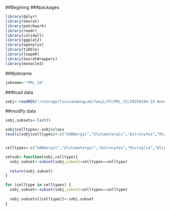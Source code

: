 ##Begining 
###packages

```r
library(dplyr)
library(Seurat)
library(patchwork)
library(readr)
library(cols4all)
library(ggplot2)
library(openxlsx)
library(tibble)
library(loupeR)
library(SeuratWrappers)
library(monocle3)
```

###jobname

```r
jobname<-"PRL_18"
```

###load data

```r
sobj<-readRDS("/storage/liuxiaodongLab/fanyi/FY/PRL_V2/20250104-15-Annotation-secondgrade/Documents/sobj_2ndAnnotation.rds")
```


##modify data
```r
sobj.subsets<-list()

sobj$celltypes<-sobj$class
levels(sobj$celltypes)<-c("GABAergic","Glutamatergic","Astrocytes","Microglia","T cells","BAMs","Oligos","Oligos","Vascular")


celltypes<-c("GABAergic","Glutamatergic","Astrocytes","Microglia","Oligos")
```

```r
setsub<-function(sobj,celltype){
  sobj.subset<-subset(sobj,subset=celltypes==celltype)
  
  return(sobj.subset)
}
```

```r
for (celltype in celltypes) {
  sobj.subset<-subset(sobj,subset=celltypes==celltype)
  
  sobj.subsets[[celltype]]<-sobj.subset
}
```

